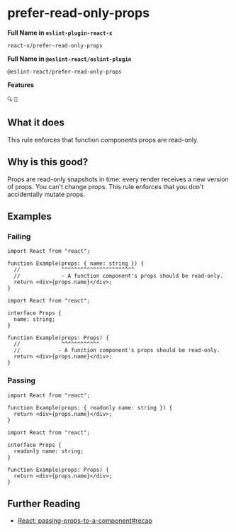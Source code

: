 # prefer-read-only-props

**Full Name in `eslint-plugin-react-x`**

```plain copy
react-x/prefer-read-only-props
```

**Full Name in `@eslint-react/eslint-plugin`**

```plain copy
@eslint-react/prefer-read-only-props
```

**Features**

`🔍` `💭`

## What it does

This rule enforces that function components props are read-only.

## Why is this good?

Props are read-only snapshots in time: every render receives a new version of props. You can't change props. This rule enforces that you don't accidentally mutate props.

## Examples

### Failing

```tsx twoslash
import React from "react";

function Example(props: { name: string }) {
  //             ^^^^^^^^^^^^^^^^^^^^^^^
  //             - A function component's props should be read-only.
  return <div>{props.name}</div>;
}
```

```tsx twoslash
import React from "react";

interface Props {
  name: string;
}

function Example(props: Props) {
  //             ^^^^^^^^^^^^
  //            - A function component's props should be read-only.
  return <div>{props.name}</div>;
}
```

### Passing

```tsx twoslash
import React from "react";

function Example(props: { readonly name: string }) {
  return <div>{props.name}</div>;
}
```

```tsx twoslash
import React from "react";

interface Props {
  readonly name: string;
}

function Example(props: Props) {
  return <div>{props.name}</div>;
}
```

## Further Reading

- [React: passing-props-to-a-component#recap](https://react.dev/learn/passing-props-to-a-component#recap)
